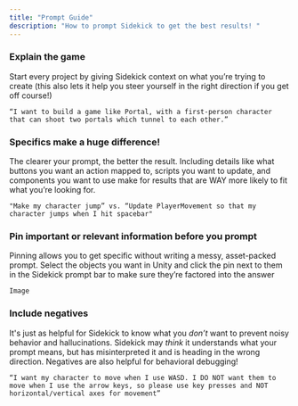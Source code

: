 ```yaml
---
title: "Prompt Guide"
description: "How to prompt Sidekick to get the best results! "
---
```


### Explain the game&#x20;

Start every project by giving Sidekick context on what you’re trying to create (this also lets it help you steer yourself in the right direction if you get off course!)

```
“I want to build a game like Portal, with a first-person character that can shoot two portals which tunnel to each other.”
```

### Specifics make a huge difference!&#x20;

The clearer your prompt, the better the result. Including details like what buttons you want an action mapped to, scripts you want to update, and components you want to use make for results that are WAY more likely to fit what you’re looking for.

```
"Make my character jump” vs. “Update PlayerMovement so that my character jumps when I hit spacebar"
```

### Pin important or relevant information before you prompt

Pinning allows you to get specific without writing a messy, asset-packed prompt. Select the objects you want in Unity and click the pin next to them in the Sidekick prompt bar to make sure they’re factored into the answer

```
Image
```

### Include negatives

It's just as helpful for Sidekick to know what you *don’t* want to prevent noisy behavior and hallucinations. Sidekick may *think* it understands what your prompt means, but has misinterpreted it and is heading in the wrong direction. Negatives are also helpful for behavioral debugging!

```
“I want my character to move when I use WASD. I DO NOT want them to move when I use the arrow keys, so please use key presses and NOT horizontal/vertical axes for movement”
```